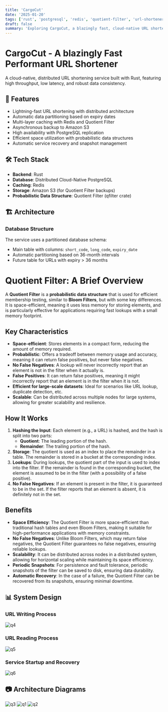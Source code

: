 ```yaml
---
title: 'CargoCut'
date: '2025-01-20'
tags: ['rust', 'postgresql', 'redis', 'quotient-filter', 'url-shortener']
draft: false
summary: 'Exploring CargoCut, a blazingly fast, cloud-native URL shortening service built with Rust, featuring distributed architecture, multi-layer caching with Redis and Quotient Filter, and robust data consistency.'
---
```

# CargoCut - A blazingly Fast Performant URL Shortener

A cloud-native, distributed URL shortening service built with Rust, featuring high throughput, low latency, and robust data consistency.

## 🚀 Features

- Lightning-fast URL shortening with distributed architecture
- Automatic data partitioning based on expiry dates
- Multi-layer caching with Redis and Quotient Filter
- Asynchronous backup to Amazon S3 
- High availability with PostgreSQL replication
- Efficient space utilization with probabilistic data structures
- Automatic service recovery and snapshot management

## 🛠️ Tech Stack

- **Backend**: Rust
- **Database**: Distributed Cloud-Native PostgreSQL
- **Caching**: Redis
- **Storage**: Amazon S3 (for Quotient Filter backups)
- **Probabilistic Data Structure**: Quotient Filter (qfilter crate)

## 🏗️ Architecture

### Database Structure

The service uses a partitioned database schema:
- Main table with columns: `short_code`, `long_code`, `expiry_date`
- Automatic partitioning based on 36-month intervals
- Future table for URLs with expiry > 36 months

# Quotient Filter: A Brief Overview

A **Quotient Filter** is a **probabilistic data structure** that is used for efficient membership testing, similar to **Bloom Filters**, but with some key differences. It is space-efficient, meaning it uses less memory for storing elements, and is particularly effective for applications requiring fast lookups with a small memory footprint.

## **Key Characteristics**
- **Space-efficient**: Stores elements in a compact form, reducing the amount of memory required.
- **Probabilistic**: Offers a tradeoff between memory usage and accuracy, meaning it can return false positives, but never false negatives.
- **No False Negatives**: A lookup will never incorrectly report that an element is not in the filter when it actually is.
- **False Positives**: It can return false positives, meaning it might incorrectly report that an element is in the filter when it is not.
- **Efficient for large-scale datasets**: Ideal for scenarios like URL lookup, duplicate detection, etc.
- **Scalable**: Can be distributed across multiple nodes for large systems, allowing for greater scalability and resilience.

## **How It Works**
1. **Hashing the Input**: Each element (e.g., a URL) is hashed, and the hash is split into two parts:
   - **Quotient**: The leading portion of the hash.
   - **Remainder**: The trailing portion of the hash.
2. **Storage**: The quotient is used as an index to place the remainder in a table. The remainder is stored in a bucket at the corresponding index.
3. **Lookups**: During lookups, the quotient part of the input is used to index into the filter. If the remainder is found in the corresponding bucket, the element is assumed to be in the filter (with a possibility of a false positive).
4. **No False Negatives**: If an element is present in the filter, it is guaranteed to be in the set. If the filter reports that an element is absent, it is definitely not in the set.

## **Benefits**
- **Space Efficiency**: The Quotient Filter is more space-efficient than traditional hash tables and even Bloom Filters, making it suitable for high-performance applications with memory constraints.
- **No False Negatives**: Unlike Bloom Filters, which may return false negatives, the Quotient Filter guarantees no false negatives, ensuring reliable lookups.
- **Scalability**: It can be distributed across nodes in a distributed system, allowing for horizontal scaling while maintaining its space efficiency.
- **Periodic Snapshots**: For persistence and fault tolerance, periodic snapshots of the filter can be saved to disk, ensuring data durability.
- **Automatic Recovery**: In the case of a failure, the Quotient Filter can be recovered from its snapshots, ensuring minimal downtime.

## 📊 System Design

### URL Writing Process
![q4](https://github.com/user-attachments/assets/77512f6e-9528-4c08-add2-ae20aa3a6621)


### URL Reading Process 
![q5](https://github.com/user-attachments/assets/db40a7b1-7c5b-43da-88e3-f3c64c5c0d5d)


### Service Startup and Recovery
![q6](https://github.com/user-attachments/assets/5d92a4ea-84c1-4620-b124-4b6a5a8e9dfe)


## 📷 Architecture Diagrams 
![q3](https://github.com/user-attachments/assets/cd003806-59ce-41a9-8cbb-6dab4af07218)
![q1](https://github.com/user-attachments/assets/fe0ea380-1d19-4fa6-ab57-0dea0418faae)
![q2](https://github.com/user-attachments/assets/3e862184-ce4c-4489-8c7c-fd8f85348017)





